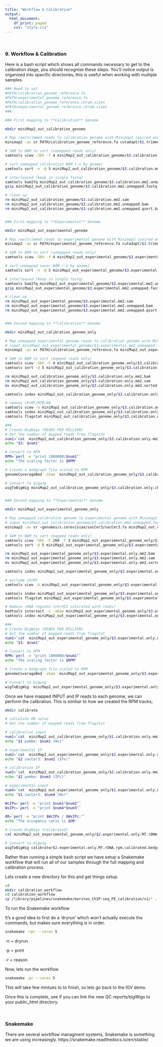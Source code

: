 ```yaml
---
title: "Workflow & Calibration"
output: 
  html_document:
    df_print: paged
    css: "style.css"
---
```


<head>
<script src="https://kit.fontawesome.com/ece750edd7.js" crossorigin="anonymous"></script>
</head>

<br>


### 9. Workflow & Calibration

Here is a bash script which shows all commands necessary to get to the calibration stage, you should recognise these steps. You'll notice output is organized into specific directories, this is useful when working with multiple samples.

<div class="blue">
```bash
### Need to set
#PATH/calibration_genome_reference.fa
#PATH/experimental_genome_reference.fa
#PATH/calibration_genome_reference.chrom.sizes
#PATH/experimental_genome_reference.chrom.sizes
###

### First mapping to **Calibration** Genome

mkdir miniMap2_out_calibration_genome

# Map raw/trimmed reads to calibration genome with Minimap2 (paired end)
minimap2 -ax sr PATH/calibration_genome_reference.fa cutadapt/$1.trimmed.fastq.gz cutadapt/$2.trimmed.fastq.gz > miniMap2_out_calibration_genome/$3.calibration.mm2.sam

# SAM to BAM to sort (unmapped reads only)
samtools view -Sbh -f 4 miniMap2_out_calibration_genome/$3.calibration.mm2.sam -o miniMap2_out_calibration_genome/$3.calibration.mm2.unmapped.bam

# sort unmapped calibration BAM (-n by qname)
samtools sort -n -@ 5 miniMap2_out_calibration_genome/$3.calibration.mm2.unmapped.bam -o miniMap2_out_calibration_genome/$3.calibration.mm2.unmapped.qsort.bam

# interleaved (keep in single fastq)
samtools bam2fq miniMap2_out_calibration_genome/$3.calibration.mm2.unmapped.qsort.bam > miniMap2_out_calibration_genome/$3.calibration.mm2.unmapped.fastq
gzip miniMap2_out_calibration_genome/$3.calibration.mm2.unmapped.fastq

# clean up 
rm miniMap2_out_calibration_genome/$3.calibration.mm2.sam
rm miniMap2_out_calibration_genome/$3.calibration.mm2.unmapped.bam 
rm miniMap2_out_calibration_genome/$3.calibration.mm2.unmapped.qsort.bam


### First mapping to **Experimental** Genome

mkdir miniMap2_out_experimental_genome

# Map raw/trimmed reads to experimental genome with Minimap2 (paired end)
minimap2 -ax sr PATH/experimental_genome_reference.fa cutadapt/$1.trimmed.fastq.gz cutadapt/$2.trimmed.fastq.gz > miniMap2_out_experimental_genome/$3.experimental.mm2.sam

# SAM to BAM to sort (unmapped reads only)
samtools view -Sbh -f 4 miniMap2_out_experimental_genome/$3.experimental.mm2.sam -o miniMap2_out_experimental_genome/$3.experimental.mm2.unmapped.bam

# sort unmapped sacer BAM (-n by qname)
samtools sort -n -@ 5 miniMap2_out_experimental_genome/$3.experimental.mm2.unmapped.bam -o miniMap2_out_experimental_genome/$3.experimental.mm2.unmapped.qsort.bam

# interleaved (keep in single fastq)
samtools bam2fq miniMap2_out_experimental_genome/$3.experimental.mm2.unmapped.qsort.bam > miniMap2_out_experimental_genome/$3.experimental.mm2.unmapped.fastq
gzip miniMap2_out_experimental_genome/$3.experimental.mm2.unmapped.fastq

# clean up
rm miniMap2_out_experimental_genome/$3.experimental.mm2.sam
rm miniMap2_out_experimental_genome/$3.experimental.mm2.unmapped.bam
rm miniMap2_out_experimental_genome/$3.experimental.mm2.unmapped.qsort.bam 


### Second mapping to **Calibration** Genome

mkdir miniMap2_out_calibration_genome_only

# Map unmapped experimental genome reads to calibration genome with Minimap2 (interleaved)
# input miniMap2_out_experimental_genome/$3.experimental.mm2.unmapped.fastq.gz
minimap2 -ax sr PATH/calibration_genome_reference.fa miniMap2_out_experimental_genome/$3.experimental.mm2.unmapped.fastq.gz > miniMap2_out_calibration_genome_only/$3.calibration.only.mm2.sam

# SAM to BAM to sort (mapped reads only)
samtools view -Sbh -F 4 miniMap2_out_calibration_genome_only/$3.calibration.only.mm2.sam -o miniMap2_out_calibration_genome_only/$3.calibration.only.mm2.bam
samtools sort -@ 5 miniMap2_out_calibration_genome_only/$3.calibration.only.mm2.bam -o miniMap2_out_calibration_genome_only/$3.calibration.only.mm2.sorted.bam

rm miniMap2_out_calibration_genome_only/$3.calibration.only.mm2.bam
rm miniMap2_out_calibration_genome_only/$3.calibration.only.mm2.sam
mv miniMap2_out_calibration_genome_only/$3.calibration.only.mm2.sorted.bam miniMap2_out_calibration_genome_only/$3.calibration.only.mm2.bam

samtools index miniMap2_out_calibration_genome_only/$3.calibration.only.mm2.bam

# remove chrMT/MTR/AB
samtools view -b miniMap2_out_calibration_genome_only/$3.calibration.only.mm2.bam I II III > miniMap2_out_calibration_genome_only/$3.calibration.only.mm2.chrMT.bam
samtools index miniMap2_out_calibration_genome_only/$3.calibration.only.mm2.chrMT.bam
samtools flagstat miniMap2_out_calibration_genome_only/$3.calibration.only.mm2.chrMT.bam > miniMap2_out_calibration_genome_only/$3.calibration.only.mm2.chrMT.bam.fs

###
# Create BigWigs (READS PER MILLION)
# Get the number of mapped reads from flagstat
num1=`cat  miniMap2_out_calibration_genome_only/$3.calibration.only.mm2.chrMT.bam.fs | grep N/A | grep mapped | grep N/A |cut -f1 -d ' '`
echo "$3: $num1"

# Convert to RPM
RPM=`perl -e "print 1000000/$num1"`
echo "The scaling factor is $RPM"

# Create a bedgraph file scaled to RPM 
genomeCoverageBed -ibam  miniMap2_out_calibration_genome_only/$3.calibration.only.mm2.chrMT.bam -bg -scale $RPM > miniMap2_out_calibration_genome_only/$3.calibration.only.chrMT.rpm.bedgraph

# Convert to bigwig 
wigToBigWig miniMap2_out_calibration_genome_only/$3.calibration.only.chrMT.rpm.bedgraph PATH/calibration_genome_reference.chrom.sizes miniMap2_out_calibration_genome_only/$3.calibration.only.chrMT.rpm.bw


### Second mapping to **Experimental** Genome

mkdir miniMap2_out_experimental_genome_only

# Map unmapped calibration genome to experimental genome with Minimap2 (interleaved)
# input miniMap2_out_calibration_genome/$3.calibration.mm2.unmapped.fastq
minimap2 -ax sr ~genomes/s.cerevisiae/sacCer3/sacCer3.fa miniMap2_out_calibration_genome/$3.calibration.mm2.unmapped.fastq.gz > miniMap2_out_experimental_genome_only/$3.experimental.only.mm2.sam

# SAM to BAM to sort (mapped reads only)
samtools view -Sbh -F 260 -f 3 miniMap2_out_experimental_genome_only/$3.experimental.only.mm2.sam -o miniMap2_out_experimental_genome_only/$3.experimental.only.mm2.bam
samtools sort -@ 5 miniMap2_out_experimental_genome_only/$3.experimental.only.mm2.bam -o miniMap2_out_experimental_genome_only/$3.experimental.only.mm2.sorted.bam

rm miniMap2_out_experimental_genome_only/$3.experimental.only.mm2.bam
rm miniMap2_out_experimental_genome_only/$3.experimental.only.mm2.sam
mv miniMap2_out_experimental_genome_only/$3.experimental.only.mm2.sorted.bam miniMap2_out_experimental_genome_only/$3.experimental.only.mm2.bam

samtools index miniMap2_out_experimental_genome_only/$3.experimental.only.mm2.bam

# exclude chrMT
samtools view -b miniMap2_out_experimental_genome_only/$3.experimental.only.mm2.bam chrI chrII chrIII chrIV chrV chrVI chrVII chrVIII chrIX chrX chrXI chrXII chrXIII chrXIV chrXV chrXVI > miniMap2_out_experimental_genome_only/$3.experimental.only.mm2.MT.bam

samtools index miniMap2_out_experimental_genome_only/$3.experimental.only.mm2.MT.bam
samtools flagstat miniMap2_out_experimental_genome_only/$3.experimental.only.mm2.MT.bam > miniMap2_out_experimental_genome_only/$3.experimental.only.mm2.MT.bam.fs

# Remove rDNA regions (chrXII saturated with reads)
bedtools intersect -v -abam miniMap2_out_experimental_genome_only/$3.experimental.only.mm2.MT.bam -b rDNA.bed > miniMap2_out_experimental_genome_only/$3.experimental.only.mm2.MT.rDNA.bam
samtools index miniMap2_out_experimental_genome_only/$3.experimental.only.mm2.MT.rDNA.bam

###
# Create BigWigs (READS PER MILLION)
# Get the number of mapped reads from flagstat
num1=`cat  miniMap2_out_experimental_genome_only/$3.experimental.only.mm2.MT.rDNA.bam.fs | grep N/A|grep mapped | grep N/A |cut -f1 -d ' '`
echo "$3: $num1"

# Convert to RPM
RPM=`perl -e "print 1000000/$num1"`
echo "The scaling factor is $RPM"

# Create a bedgraph file scaled to RPM
genomeCoverageBed -ibam  miniMap2_out_experimental_genome_only/$3.experimental.only.mm2.MT.rDNA.bam -bg -scale $RPM  > miniMap2_out_experimental_genome_only/$3.experimental.only.MT.rDNA.rpm.bedgraph

# Convert to bigwig
wigToBigWig  miniMap2_out_experimental_genome_only/$3.experimental.only.MT.rDNA.rpm.bedgraph PATH/experimental_genome_reference.chrom.sizes miniMap2_out_experimental_genome_only/$3.experimental.only.MT.rDNA.rpm.bw
```
</div>

Once we have mapped INPUT and IP reads to each genome, we can perform the calibration. This is similiar to how we created the RPM tracks;

<div class="blue">
```bash
mkdir calibrate

# calculate OR value
# Get the number of mapped reads from flagstat

# calibration input
num1=`cat  miniMap2_out_calibration_genome_only/$1.calibration.only.mm2.chrMT.bam.fs | grep N/A|grep mapped | grep N/A |cut -f1 -d ' '`
echo "$1 pombe: $num1 (Wc)"

# experimental IP
num2=`cat  miniMap2_out_experimental_genome_only/$2.experimental.only.mm2.MT.rDNA.bam.fs | grep N/A|grep mapped | grep N/A |cut -f1 -d ' '`
echo "$2 sacCer3: $num2 (IPx)"

# calibration IP
num3=`cat  miniMap2_out_calibration_genome_only/$2.calibration.only.mm2.chrMT.bam.fs | grep N/A|grep mapped | grep N/A |cut -f1 -d ' '`
echo "$2 pombe: $num3 (IPc)"

# experimental input
num4=`cat  miniMap2_out_experimental_genome_only/$1.experimental.only.mm2.MT.rDNA.bam.fs | grep N/A|grep mapped | grep N/A |cut -f1 -d ' '`
echo "$1 sacCer3: $num4 (Wx)"

WcIPx=`perl -e "print $num1*$num2"`
WxIPc=`perl -e "print $num4*$num3"`

OR=`perl -e "print $WcIPx / $WxIPc;"`
echo "The occupancy ratio is $OR"

# Create BigWigs (Calibrated)
cat miniMap2_out_experimental_genome_only/$2.experimental.only.MT.rDNA.rpm.bedgraph | awk '{print $1 "\t" $2 "\t" $3 "\t" $4*'$OR'}' > calibrate/$2.experimental.only.MT.rDNA.rpm.calibrated.bedgraph

# Convert to bigwig
wigToBigWig calibrate/$2.experimental.only.MT.rDNA.rpm.calibrated.bedgraph PATH_TO/Reference.chrom.sizes calibrate/$2.experimental.only.MT.rDNA.rpm.calibrated.bw
```
</div>

Rather than running a simple bash script we have setup a Snakemake workflow that will run all of our samples through the full mapping and calibration process.

Lets create a new directory for this and get things setup.
<div class="blue">
```bash
cd
mkdir calibration_workflow
cd calibration_workflow
cp /library/pipelines/snakemake/marston_ChIP-seq_PE_calibration/v1/* . 
```
</div>

To run the Snakemake workflow

It's a good idea to first do a 'dryrun' which won't actually execute the commands, but makes sure everything is in order. 

<div class="blue">
```bash
snakemake -npr --cores 5
```
</div>
-n = dryrun

-p = print

-r = reason


Now, lets run the workflow
<div class="blue">
```bash
snakemake -pr --cores 5
```

This will take few mintues to to finish, so lets go back to the IGV demo.

Once this is complete, see if you can link the new QC reports/bigWigs to your public_html directory.

<br>

### Snakemake

There are several workflow managment systems, Snakemake is something we are using increasingly. 
https://snakemake.readthedocs.io/en/stable/


